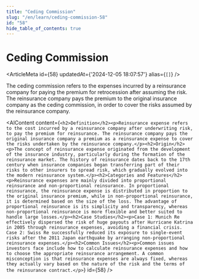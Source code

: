 ```yaml
---
title: "Ceding Commission"
slug: "/en/learn/ceding-commission-58"
id: "58"
hide_table_of_contents: true
---
```



# Ceding Commission

<ArticleMeta id={58} updatedAt={'2024-12-05 18:07:57'} alias={`[]`} />
<div className='border-solid border-b border-t-0 my-4 border-[var(--ifm-color-gray-300)]' />

The ceding commission refers to the expenses incurred by a reinsurance company for paying the premium for retrocession after assuming the risk. The reinsurance company pays the premium to the original insurance company as the ceding commission, in order to cover the risks assumed by the reinsurance company.

<AIContent content={`<h2>Definition</h2><p>Reinsurance expense refers to the cost incurred by a reinsurance company after underwriting risk, to pay the premium for reinsurance. The reinsurance company pays the original insurance company a premium as a reinsurance expense to cover the risks undertaken by the reinsurance company.</p><h2>Origin</h2><p>The concept of reinsurance expense originated from the development of the insurance industry, particularly during the formation of the reinsurance market. The history of reinsurance dates back to the 17th century when insurance companies began transferring part of their risks to other insurers to spread risk, which gradually evolved into the modern reinsurance system.</p><h2>Categories and Features</h2><p>Reinsurance expenses are mainly divided into proportional reinsurance and non-proportional reinsurance. In proportional reinsurance, the reinsurance expense is distributed in proportion to the original insurance premium, while in non-proportional reinsurance, it is determined based on the size of the loss. The advantage of proportional reinsurance is its simplicity and transparency, whereas non-proportional reinsurance is more flexible and better suited to handle large losses.</p><h2>Case Studies</h2><p>Case 1: Munich Re effectively dispersed the risk of huge payouts after Hurricane Katrina in 2005 through reinsurance expenses, avoiding a financial crisis. Case 2: Swiss Re successfully reduced its exposure to single-event risks after the 2011 Japan earthquake by arranging non-proportional reinsurance expenses.</p><h2>Common Issues</h2><p>Common issues investors face include how to calculate reinsurance expenses and how to choose the appropriate reinsurance arrangement. A common misconception is that reinsurance expenses are always fixed, whereas they actually vary based on the nature of the risk and the terms of the reinsurance contract.</p>`} id={58} />
